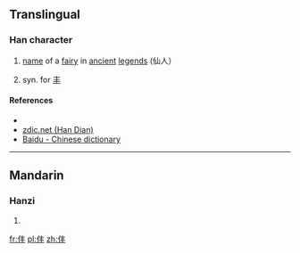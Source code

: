 ==Translingual==

===Han character===
{{Han char|rn=9|rad=人|as=04|sn=6|four=|canj=人手十 (OQJ)|ids=⿰[[亻]][[丰]]}}

# {{archaic|lang=cmn}} [[name]] of a [[fairy]] in [[ancient]] [[legend]]s (仙人）
# {{archaic|lang=cmn}} syn. for [[丰]]

====References====
* {{Han ref|kx=0094.220|dkj=00414|dj=0200.130|hdz=10122.040|uh=4EF9|ud=20217}}
*[http://www.zdic.net/zd/zi/ZdicE4ZdicBBZdicB9.htm zdic.net (Han Dian)]
*[http://dict.baidu.com/s?wd=%81%A7 Baidu - Chinese dictionary]

----

==Mandarin==

===Hanzi===
{{cmn-hanzi|pin=[[fēng]] ([[feng1]])|wg=feng<sup>1</sup>}}

# {{defn|lang=cmn|sort=人04}}

[[fr:仹]]
[[pl:仹]]
[[zh:仹]]
